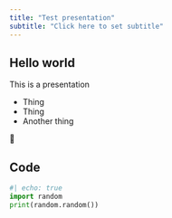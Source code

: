 ```yaml
---
title: "Test presentation"
subtitle: "Click here to set subtitle"
---
```


## Hello world

This is a presentation

- Thing
- Thing
- Another thing

🎉


## Code

```python
#| echo: true
import random
print(random.random())
```
